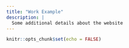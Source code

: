 ```yaml
---
title: "Work Example"
description: |
  Some additional details about the website
---
```


```r
knitr::opts_chunk$set(echo = FALSE)
```

